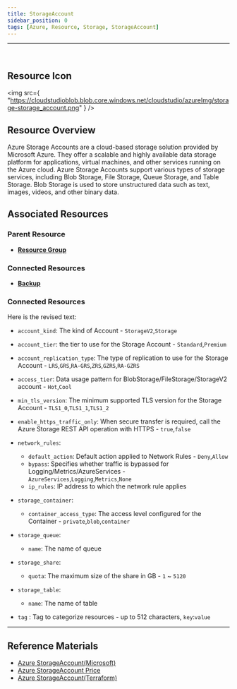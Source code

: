 ```yaml
---
title: StorageAccount
sidebar_position: 0
tags: [Azure, Resource, Storage, StorageAccount]
---
```


<hr />
<br />

## Resource Icon

<img
    src={
        "https://cloudstudioblob.blob.core.windows.net/cloudstudio/azureImg/storage-storage_account.png"
    }
/>

## Resource Overview

Azure Storage Accounts are a cloud-based storage solution provided by Microsoft Azure. 
They offer a scalable and highly available data storage platform for applications, virtual machines, and other services running on the Azure cloud. 
Azure Storage Accounts support various types of storage services, including Blob Storage, File Storage, Queue Storage, and Table Storage. 
Blob Storage is used to store unstructured data such as text, images, videos, and other binary data.

## Associated Resources

### Parent Resource

-   [**Resource Group**](https://docs.cstudio.app/docs/resource/azure/Base/ResourceGroup)

### Connected Resources

-   [**Backup**](https://docs.cstudio.app/docs/resource/azure/RecoveryServices/Backup)

### Connected Resources

Here is the revised text:

-   `account_kind`: The kind of Account - `StorageV2`,`Storage`

-   `account_tier`: the tier to use for the Storage Account - `Standard`,`Premium`

-   `account_replication_type`: The type of replication to use for the Storage Account - `LRS`,`GRS`,`RA-GRS`,`ZRS`,`GZRS`,`RA-GZRS`

-   `access_tier`: Data usage pattern for BlobStorage/FileStorage/StorageV2 account - `Hot`,`Cool`

-   `min_tls_version`: The minimum supported TLS version for the Storage Account - `TLS1_0`,`TLS1_1`,`TLS1_2`

-   `enable_https_traffic_only`: When secure transfer is required, call the Azure Storage REST API operation with HTTPS - `true`,`false`

-   `network_rules`:

    -   `default_action`: Default action applied to Network Rules - `Deny`,`Allow`
    -   `bypass`: Specifies whether traffic is bypassed for Logging/Metrics/AzureServices - `AzureServices`,`Logging`,`Metrics`,`None`
    -   `ip_rules`: IP address to which the network rule applies

-   `storage_container`:

    -   `container_access_type`: The access level configured for the Container - `private`,`blob`,`container`

-   `storage_queue`:

    -   `name`: The name of queue

-   `storage_share`:

    -   `quota`: The maximum size of the share in GB - `1` ~ `5120`

-   `storage_table`:

    -   `name`: The name of table

-   `tag` : Tag to categorize resources - up to 512 characters, `key`:`value`
---

## Reference Materials

-   [Azure StorageAccount(Microsoft)](https://learn.microsoft.com/en-us/azure/storage/common/storage-account-overview)
-   [Azure StorageAccount Price](https://azure.microsoft.com/en-us/pricing/details/storage/blobs/)
-   [Azure StorageAccount(Terraform)](https://registry.terraform.io/providers/hashicorp/azurerm/latest/docs/resources/storage_account)
